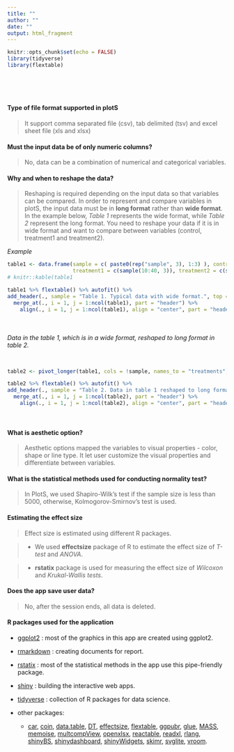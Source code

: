 ```yaml
---
title: ""
author: ""
date: ""
output: html_fragment
---
```


```r
knitr::opts_chunk$set(echo = FALSE)
library(tidyverse)
library(flextable)
```


<br>

<br>

#### **Type of file format supported in plotS**

 > It support comma separated file (csv), tab delimited (tsv) and excel sheet file (xls and xlsx)



#### **Must the input data be of only numeric columns?**

> No, data can be a combination of numerical and categorical variables.



#### **Why and when to reshape the data?**

> Reshaping is required depending on the input data so that variables can be compared. In order to represent and compare variables in plotS, the input data must be in **long format** rather than **wide format**. In the example below, _Table 1_ represents the wide format, while _Table 2_ represent the long format. You need to reshape your data if it is in wide format and want to compare between variables (control, treatment1 and treatment2).



_Example_


```r
table1 <- data.frame(sample = c( paste0(rep("sample", 3), 1:3) ), control = c(sample(20:50, 3)),
                     treatment1 = c(sample(10:40, 3)), treatment2 = c(sample(30:60, 3)))
# knitr::kable(table1

table1 %>% flextable() %>% autofit() %>% 
add_header(., sample = "Table 1. Typical data with wide format.", top = TRUE) %>%
  merge_at(., i = 1, j = 1:ncol(table1), part = "header") %>%
    align(., i = 1, j = 1:ncol(table1), align = "center", part = "header")

```

<br>
<br>
_Data in the table 1, which is in a wide format, reshaped to long format in table 2._

<br>

```r
table2 <- pivot_longer(table1, cols = !sample, names_to = "treatments", values_to = "value")

table2 %>% flextable() %>% autofit() %>% 
add_header(., sample = "Table 2. Data in table 1 reshaped to long format.", top = TRUE) %>%
  merge_at(., i = 1, j = 1:ncol(table2), part = "header") %>%
    align(., i = 1, j = 1:ncol(table2), align = "center", part = "header")

```

<br>


#### **What is aesthetic option?**

> Aesthetic options mapped the variables to visual properties - color, shape or line type. It let user customize the visual properties and differentiate between variables. 

#### **What is the statistical methods used for conducting normality test?**


> In PlotS, we used Shapiro-Wilk's test if the sample size is less than 5000, otherwise, Kolmogorov-Smirnov's test is used.


#### **Estimating the effect size**

> Effect size is estimated using different R packages.


> - We used **effectsize** package of R to estimate the effect size of _T-test_ and _ANOVA_.


> - **rstatix** package is used for measuring the effect size of _Wilcoxon_ and _Krukal-Wallis tests_.


#### **Does the app save user data?**

> No, after the session ends, all data is deleted.


#### **R packages used for the application**

- [ggplot2](https://ggplot2.tidyverse.org/) : most of the graphics in this app are created using ggplot2.

- [rmarkdown](https://rmarkdown.rstudio.com/) : creating documents for report.

- [rstatix](https://cran.r-project.org/web/packages/rstatix/index.html) : most of the statistical methods in the app use this pipe-friendly package.

- [shiny](https://shiny.rstudio.com/) : building the interactive web apps.

- [tidyverse](https://www.tidyverse.org/) : collection of R packages for data science.

- other packages:
    - [car](https://cran.r-project.org/web/packages/car/index.html), [coin](https://cran.r-project.org/web/packages/coin/index.html), [data.table](https://cran.r-project.org/web/packages/data.table/index.html), [DT](https://rstudio.github.io/DT/), [effectsize](https://cran.r-project.org/web/packages/effectsize/index.html), [flextable](https://cran.r-project.org/web/packages/flextable/index.html), [ggpubr](https://cran.r-project.org/web/packages/ggpubr/index.html), [glue](https://glue.tidyverse.org/),  [MASS](https://cran.r-project.org/web/packages/MASS/index.html), [memoise](https://memoise.r-lib.org/), [multcompView](https://cran.r-project.org/web/packages/multcompView/index.html), [openxlsx](https://ycphs.github.io/openxlsx/), [reactable](https://glin.github.io/reactable/), [readxl](https://readxl.tidyverse.org/), [rlang](https://rlang.r-lib.org/), [shinyBS](https://ebailey78.github.io/shinyBS/), [shinydashboard](https://rstudio.github.io/shinydashboard/), [shinyWidgets](https://shinyapps.dreamrs.fr/shinyWidgets/), [skimr](https://github.com/ropensci/skimr), [svglite](https://www.tidyverse.org/blog/2021/02/svglite-2-0-0/), [vroom](https://www.tidyverse.org/blog/2019/05/vroom-1-0-0/).





